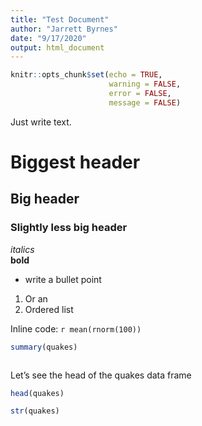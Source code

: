 ```yaml
---
title: "Test Document"
author: "Jarrett Byrnes"
date: "9/17/2020"
output: html_document
---
```


```r
knitr::opts_chunk$set(echo = TRUE,
                      warning = FALSE,
                      error = FALSE,
                      message = FALSE)
```

Just write text.

# Biggest header
## Big header
### Slightly less big header


*italics*  
**bold**

- write a bullet point  

1. Or an 
2. Ordered list


Inline code: `r mean(rnorm(100))`  


```r

summary(quakes)
```


```r
```

Let's see the head of the quakes data frame

```r
head(quakes)
```

```r
str(quakes)
```


